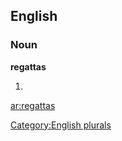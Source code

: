 
==English==

===Noun===
'''regattas'''

# {{plural of|[[regatta]]}}

[[Category:English plurals]]

[[ar:regattas]]